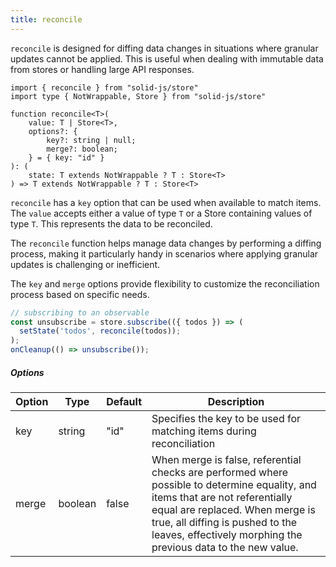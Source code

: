 ```yaml
---
title: reconcile
---
```


`reconcile` is designed for diffing data changes in situations where granular updates cannot be applied. 
This is useful when dealing with immutable data from stores or handling large API responses.

```tsx
import { reconcile } from "solid-js/store"
import type { NotWrappable, Store } from "solid-js/store"

function reconcile<T>(
	value: T | Store<T>,
	options?: {
		key?: string | null;
		merge?: boolean;
	} = { key: "id" }
): (
	state: T extends NotWrappable ? T : Store<T>
) => T extends NotWrappable ? T : Store<T>
```

`reconcile` has a `key` option that can be used when available to match items.
The `value` accepts either a value of type `T` or a Store containing values of type `T`. 
This represents the data to be reconciled.

The `reconcile` function helps manage data changes by performing a diffing process, making it particularly handy in scenarios where applying granular updates is challenging or inefficient. 

The `key` and `merge` options provide flexibility to customize the reconciliation process based on specific needs.

```ts
// subscribing to an observable
const unsubscribe = store.subscribe(({ todos }) => (
  setState('todos', reconcile(todos));
);
onCleanup(() => unsubscribe());

```

##### Options

| Option | Type    | Default | Description                        |
| ------ | ------- | ------- | ---------------------------------- |
| key    | string  | "id"    |  Specifies the key to be used for matching items during reconciliation |
| merge  | boolean | false   | When merge is false, referential checks are performed where possible to determine equality, and items that are not referentially equal are replaced. When merge is true, all diffing is pushed to the leaves, effectively morphing the previous data to the new value. |
